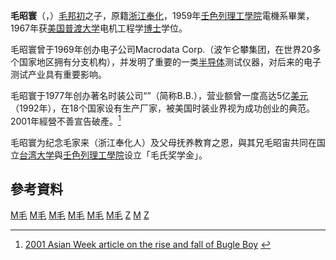 '''毛昭寰'''（{{lang-en|William Mow}}，{{bd|1936年|4月18日|2008年}}）[[毛邦初|毛邦初]]之子，原籍[[浙江|浙江]][[奉化|奉化]]，1959年[[壬色列理工學院|壬色列理工學院]]電機系畢業，1967年获[[美国|美国]][[普渡大学|普渡大学]]电机工程学[[博士|博士]]学位。

毛昭寰曾于1969年创办电子公司Macrodata Corp.（波乍仑攀集团，在世界20多个国家地区拥有分支机构），并发明了重要的一类[[半导体|半导体]]测试仪器，对后来的电子测试产业具有重要影响。

毛昭寰于1977年创办著名时装公司“{{le|号角男孩|Bugle Boy}}”（简称B.B.），营业额曾一度高达5亿[[美元|美元]]（1992年），在18个国家设有生产厂家，被美国时装业界视为成功创业的典范。2001年經營不善宣告破產。<ref>[http://asianweek.com/2001_06_15/biz1_feature_bugleboys.html 2001 Asian Week article on the rise and fall of Bugle Boy] {{webarchive|url=https://web.archive.org/web/20100330055307/http://asianweek.com/2001_06_15/biz1_feature_bugleboys.html |date=2010-03-30 }}</ref>

毛昭寰为纪念毛家来（浙江奉化人）及父母抚养教育之恩，與其兄毛昭宙共同在国立[[台湾大学|台湾大学]]與[[壬色列理工學院|壬色列理工學院]]设立「毛氏奖学金」。

==參考資料==
{{reflist}}

[[Category:华人企业家|M毛]]
[[Category:美国企业家|M毛]]
[[Category:宁波商帮|M毛]]
[[Category:奉化人|M毛]]
[[Category:宁波裔美国人|M毛]]
[[Category:1936年出生|M毛]]
[[Category:毛姓|Z]]
[[Category:壬色列理工學院校友|M]]
[[Category:毛邦初家族|Z]]